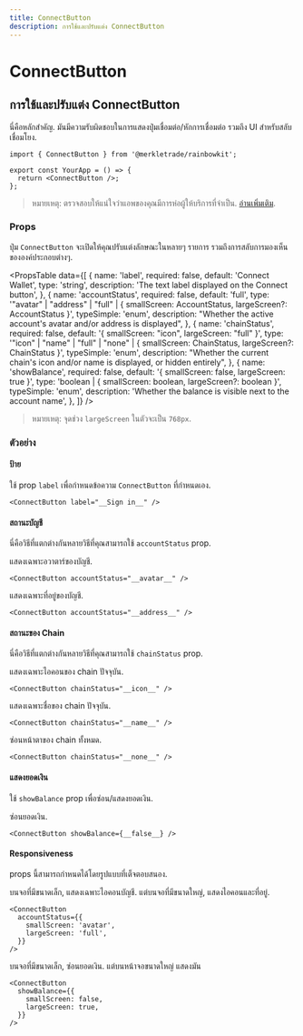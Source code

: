 ```yaml
---
title: ConnectButton
description: การใช้และปรับแต่ง ConnectButton
---
```


# ConnectButton

## การใช้และปรับแต่ง ConnectButton

นี่คือหลักสำคัญ. มันมีความรับผิดชอบในการแสดงปุ่มเชื่อมต่อ/หักการเชื่อมต่อ รวมถึง UI สำหรับสลับเชื่อมโยง.

```tsx
import { ConnectButton } from '@merkletrade/rainbowkit';

export const YourApp = () => {
  return <ConnectButton />;
};
```

> หมายเหตุ: ตรวจสอบให้แน่ใจว่าแอพของคุณมีการห่อผู้ให้บริการที่จำเป็น. [อ่านเพิ่มเติม](/docs/installation#wrap-providers).

### Props

ปุ่ม `ConnectButton` จะเปิดให้คุณปรับแต่งลักษณะในหลายๆ รายการ รวมถึงการสลับการมองเห็นขององค์ประกอบต่างๆ.

<PropsTable
  data={[
    {
      name: 'label',
      required: false,
      default: 'Connect Wallet',
      type: 'string',
      description: 'The text label displayed on the Connect button',
    },
    {
      name: 'accountStatus',
      required: false,
      default: 'full',
      type: '"avatar" | "address" | "full" | { smallScreen: AccountStatus, largeScreen?: AccountStatus }',
      typeSimple: 'enum',
      description:
        "Whether the active account's avatar and/or address is displayed",
    },
    {
      name: 'chainStatus',
      required: false,
      default: '{ smallScreen: "icon", largeScreen: "full" }',
      type: '"icon" | "name" | "full" | "none" | { smallScreen: ChainStatus, largeScreen?: ChainStatus }',
      typeSimple: 'enum',
      description:
        "Whether the current chain's icon and/or name is displayed, or hidden entirely",
    },
    {
      name: 'showBalance',
      required: false,
      default: '{ smallScreen: false, largeScreen: true }',
      type: 'boolean | { smallScreen: boolean, largeScreen?: boolean }',
      typeSimple: 'enum',
      description:
        'Whether the balance is visible next to the account name',
    },
  ]}
/>

> หมายเหตุ: จุดช่วง `largeScreen` ในตัวจะเป็น `768px`.

### ตัวอย่าง

#### ป้าย

ใช้ prop `label` เพื่อกำหนดข้อความ `ConnectButton` ที่กำหนดเอง.

```tsx
<ConnectButton label="__Sign in__" />
```

#### สถานะบัญชี

นี่คือวิธีที่แตกต่างกันหลายวิธีที่คุณสามารถใช้ `accountStatus` prop.

แสดงเฉพาะอวาตาร์ของบัญชี.

```tsx
<ConnectButton accountStatus="__avatar__" />
```

แสดงเฉพาะที่อยู่ของบัญชี.

```tsx
<ConnectButton accountStatus="__address__" />
```

#### สถานะของ Chain

นี่คือวิธีที่แตกต่างกันหลายวิธีที่คุณสามารถใช้ `chainStatus` prop.

แสดงเฉพาะไอคอนของ chain ปัจจุบัน.

```tsx
<ConnectButton chainStatus="__icon__" />
```

แสดงเฉพาะชื่อของ chain ปัจจุบัน.

```tsx
<ConnectButton chainStatus="__name__" />
```

ซ่อนหน้าตาของ chain ทั้งหมด.

```tsx
<ConnectButton chainStatus="__none__" />
```

#### แสดงยอดเงิน

ใช้ `showBalance` prop เพื่อซ่อน/แสดงยอดเงิน.

ซ่อนยอดเงิน.

```tsx
<ConnectButton showBalance={__false__} />
```

#### Responsiveness

props นี้สามารถกำหนดได้โดยรูปแบบที่เต็จตอบสนอง.

บนจอที่มีขนาดเล็ก, แสดงเฉพาะไอคอนบัญชี. แต่บนจอที่มีขนาดใหญ่, แสดงไอคอนและที่อยู่.

```tsx
<ConnectButton
  accountStatus={{
    smallScreen: 'avatar',
    largeScreen: 'full',
  }}
/>
```

บนจอที่มีขนาดเล็ก, ซ่อนยอดเงิน. แต่บนหน้าจอขนาดใหญ่ แสดงมัน

```tsx
<ConnectButton
  showBalance={{
    smallScreen: false,
    largeScreen: true,
  }}
/>
```
